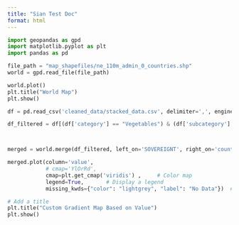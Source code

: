 ```yaml
---
title: "Sian Test Doc"
format: html
---
```


```python
import geopandas as gpd
import matplotlib.pyplot as plt
import pandas as pd
```

```python
file_path = "map_shapefiles/ne_110m_admin_0_countries.shp"
world = gpd.read_file(file_path)

world.plot()
plt.title("World Map")
plt.show()
```

```python
df = pd.read_csv('cleaned_data/stacked_data.csv', delimiter=',', engine ='python') #dataframe

df_filtered = df[(df['category'] == "Vegetables") & (df['subcategory'] == "Total") & (df['year'] == 2023)]



merged = world.merge(df_filtered, left_on='SOVEREIGNT', right_on='country', how='left')

merged.plot(column='value', 
            # cmap='YlOrRd',
            cmap=plt.get_cmap('viridis') ,     # Color map
            legend=True,       # Display a legend
            missing_kwds={"color": "lightgrey", "label": "No Data"})  # Handle missing data

# Add a title
plt.title("Custom Gradient Map Based on Value")
plt.show()
```





